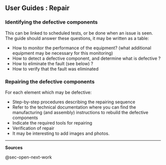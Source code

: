 ## User Guides : Repair {#sec-user-guides-repair}

### Identifying the defective components

This can be linked to scheduled tests, or be done when an issue is seen.
The guide should answer these questions, it may be written as a table:

-   How to monitor the performance of the equipment? (what additional equipment may be necessary for this monitoring)
-   How to detect a defective component, and determine what is defective ?
-   How to eliminate the fault (see below) ?
-   How to verify that the fault was eliminated

### Repairing the defective components

For each element which may be defective:

-   Step-by-step procedures describing the repairing sequence
-   Refer to the technical documentation where you can find the manufacturing (and assembly) instructions to rebuild the defective components
-   Indicate the required tools for repairing
-   Verification of repair
-   It may be interesting to add images and photos.


------------------------------------------------------------------------

**Sources**

@sec-open-next-work

